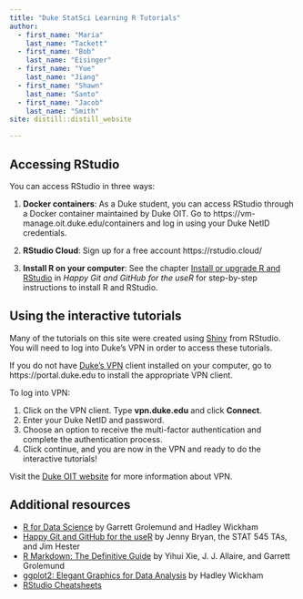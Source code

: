 ```yaml
---
title: "Duke StatSci Learning R Tutorials"
author: 
  - first_name: "Maria"
    last_name: "Tackett"
  - first_name: "Bob"
    last_name: "Eisinger"
  - first_name: "Yue"
    last_name: "Jiang"
  - first_name: "Shawn"
    last_name: "Santo"
  - first_name: "Jacob"
    last_name: "Smith"
site: distill::distill_website

---
```


## Accessing RStudio 

You can access RStudio in three ways: 

1. **Docker containers**: As a Duke student, you can access RStudio through a Docker container maintained by Duke OIT. Go to https://vm-manage.oit.duke.edu/containers and log in using your Duke NetID credentials. 
    
1. **RStudio Cloud**: Sign up for a free account https://rstudio.cloud/ 

1. **Install R on your computer**: See the chapter [Install or upgrade R and RStudio](https://happygitwithr.com/install-r-rstudio.html) in *Happy Git and GitHub for the useR* for step-by-step instructions to install R and RStudio. 

## Using the interactive tutorials

Many of the tutorials on this site were created using [Shiny](https://shiny.rstudio.com/) from RStudio. You will need to log into Duke's VPN in order to access these tutorials. 

If you do not have [Duke's VPN](https://oit.duke.edu/what-we-do/services/vpn) client installed on your computer, go to https://portal.duke.edu to install the appropriate VPN client. 

To log into VPN: 

1. Click on the VPN client. Type **vpn.duke.edu** and click **Connect**. 
1. Enter your Duke NetID and password. 
1. Choose an option to receive the multi-factor authentication and complete the authentication process. 
1. Click continue, and you are now in the VPN and ready to do the interactive tutorials!

Visit the [Duke OIT website](https://oit.duke.edu/what-we-do/services/vpn) for more information about VPN. 

## Additional resources

- [R for Data Science](https://r4ds.had.co.nz/) by Garrett Grolemund and Hadley Wickham
- [Happy Git and GitHub for the useR](https://happygitwithr.com/) by Jenny Bryan, the STAT 545 TAs, and Jim Hester
- [R Markdown: The Definitive Guide](https://bookdown.org/yihui/rmarkdown/) by Yihui Xie, J. J. Allaire, and Garrett Grolemund
- [ggplot2: Elegant Graphics for Data Analysis](https://ggplot2-book.org/) by Hadley Wickham
- [RStudio Cheatsheets](https://rstudio.com/resources/cheatsheets/)
